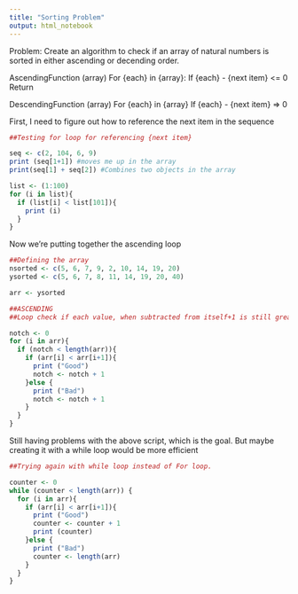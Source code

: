 ```yaml
---
title: "Sorting Problem"
output: html_notebook
---
```


Problem: Create an algorithm to check if an array of natural numbers is sorted in either ascending or decending order.


AscendingFunction (array)
  For {each} in {array}:
    If {each} - {next item} <= 0
    Return 

DescendingFunction (array)
  For {each} in {array}
    If {each} - {next item} => 0
    
First, I need to figure out how to reference the next item in the sequence
```r
##Testing for loop for referencing {next item}

seq <- c(2, 104, 6, 9)
print (seq[1+1]) #moves me up in the array
print(seq[1] + seq[2]) #Combines two objects in the array 

list <- (1:100)
for (i in list){
  if (list[i] < list[101]){
    print (i)
  }
}
```

Now we're putting together the ascending loop
    
```r
##Defining the array
nsorted <- c(5, 6, 7, 9, 2, 10, 14, 19, 20)
ysorted <- c(5, 6, 7, 8, 11, 14, 19, 20, 40)

arr <- ysorted

##ASCENDING
##Loop check if each value, when subtracted from itself+1 is still greater than or equal zero

notch <- 0
for (i in arr){
  if (notch < length(arr)){
    if (arr[i] < arr[i+1]){
      print ("Good")
      notch <- notch + 1
    }else {
      print ("Bad")
      notch <- notch + 1
    }
  }
}
```

Still having problems with the above script, which is the goal. But maybe creating it with a while loop would be more efficient

```r
##Trying again with while loop instead of For loop.

counter <- 0 
while (counter < length(arr)) {
  for (i in arr){
    if (arr[i] < arr[i+1]){
      print ("Good")
      counter <- counter + 1
      print (counter)
    }else {
      print ("Bad")
      counter <- length(arr)
    }
  }
}
```

